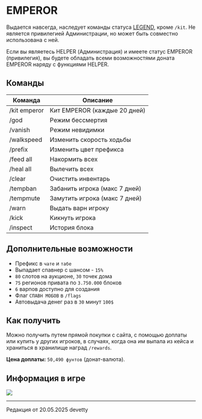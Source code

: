 # EMPEROR

Выдается навсегда, наследует команды статуса [LEGEND](https://www.etty.su/docs/wiki/donate/legend), кроме ```/kit```. Не является привилегией Администрации, но может быть совместно использована с ней.

Если вы являетесь HELPER (Администрация) и имеете статус EMPEROR (привилегия), вы будете обладать всеми возможностями доната EMPEROR наряду с функциями HELPER.

## Команды

| Команда      | Описание                      |
|--------------|-------------------------------|
| /kit emperor | Кит EMPEROR (каждые 20 дней)  |
| /god         | Режим бессмертия              |
| /vanish      | Режим невидимки               |
| /walkspeed   | Изменить скорость ходьбы      |
| /prefix      | Изменить цвет префикса        |
| /feed all    | Накормить всех                |
| /heal all    | Вылечить всех                 |
| /clear       | Очистить инвентарь            |
| /tempban     | Забанить игрока (макс 7 дней) |
| /tempmute    | Замутить игрока (макс 7 дней) |
| /warn        | Выдать варн игроку            |
| /kick        | Кикнуть игрока                |
| /inspect     | История блока                 |

## Дополнительные возможности

- Префикс в ```чате``` и ```табе```
- Выпадает спавнер с шансом - ```15%```
- ```80``` слотов на аукционе, ```30``` точек дома
- ```75``` регионов привата по ```3.750.000``` блоков
- ```6``` варпов доступно для создания
- Флаг ```СПАВН МОБОВ``` в ```/flags```
- Автовыдача денег раз в ```30``` минут ```100$```

## Как получить

Можно получить путем прямой покупки с сайта, с помощью доплаты или купить у других игроков, в случаях, когда она им выпала из кейса и храниться в хранилище наград ```/rewards```.

**Цена доплаты:** ```50,490 фунтов``` (донат-валюта).

## Информация в игре

<img src="https://s3.etty.su/wiki/survival/donate/emperor.webp" />

--------

<Badge bgColor="#ffad47" textColor="#000000">Редакция от 20.05.2025</Badge> <Badge bgColor="#88bfbd" textColor="#000000">devetty</Badge>